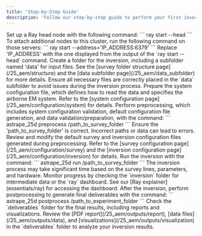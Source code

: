 ```yaml
---
title: 'Step-by-Step Guide'
description: 'Follow our step-by-step guide to perform your first inversion with Astrape.'
---
```


<Steps>
  <Step title="Start Ray">
    Set up a Ray head node with the following command: 
    ```
    ray start --head
    ```
    To attach additional nodes to this cluster, run the following command on those servers:
    ```
    ray start --address='IP_ADDRESS:6379'
    ```
    <Warning>Replace 'IP_ADDRESS' with the one displayed from the output of the `ray start --head` command.</Warning>
  </Step>

  <Step title="Set Up Folder Structure">
    Create a folder for the inversion, including a subfolder named 'data' for input files. See the [survey folder structure page](/25_aem/structure) and the [data subfolder page](/25_aem/data_subfolder) for more details.
    <Tip>Ensure all necessary files are correctly placed in the `data` subfolder to avoid issues during the inversion process.</Tip>
  </Step>

  <Step title="Prepare System Configuration File">
    Prepare the system configuration file, which defines how to read the data and specifies the airborne EM system. Refer to the [system configuration page](/25_aem/configuration/system) for details.
  </Step>

  <Step title="Preprocessing">
    Perform preprocessing, which includes system configuration validation, default configuration file generation, and data validation/preparation, with the command:
    ```
    astrape_25d preprocess /path_to_survey_folder
    ```
    <Warning>Ensure the 'path_to_survey_folder' is correct. Incorrect paths or data can lead to errors.</Warning>
  </Step>

  <Step title="Modify Configuration Files">
    Review and modify the default survey and inversion configuration files generated during preprocessing. Refer to the [survey configuration page](/25_aem/configuration/survey) and the [inversion configuration page](/25_aem/configuration/inversion) for details.
  </Step>

  <Step title="Run Inversion">
    Run the inversion with the command:
    ```
    astrape_25d run /path_to_survey_folder
    ```
    <Warning>The inversion process may take significant time based on the survey lines, parameters, and hardware. </Warning>
    Monitor progress by checking the `inversion` folder for intermediate data or the `ray` dashboard. See our [Ray explainer](essentials/ray) for accessing the dashboard.
  </Step>

  <Step title="Postprocessing">
    After the inversion, perform postprocessing to generate final deliverables with the command:
    ```
    astrape_25d postprocess /path_to_experiment_folder
    ```
    Check the `deliverables` folder for the final results, including reports and visualizations.
    <Check>Review the [PDF report](/25_aem/outputs/report), [data files](/25_aem/outputs/data), and [visualizations](/25_aem/outputs/visualization) in the `deliverables` folder to analyze your inversion results.</Check>
  </Step>
</Steps>

